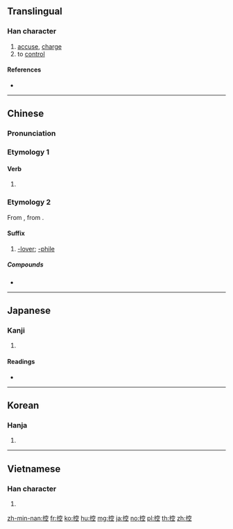 ==Translingual==

===Han character===
{{Han char|rn=64|rad=手|as=08|sn=11|four=53011|canj=QJCM|ids=⿰扌空}}

# [[accuse]], [[charge]]
# to [[control]]

====References====
* {{Han ref|kx=0439.070|dkj=12283|dj=0789.070|hdz=31906.090|uh=63A7}}

----

==Chinese==
{{zh-forms}}

===Pronunciation===
{{zh-pron
|m=kòng
|c=hung3
|h=pfs=
|md=
|mn=khàng
|w=
|mc=y
|oc=y
|cat=v,suf
}}

===Etymology 1===
{{rfe|lang=zh}}

====Verb====
{{zh-verb}}

# {{rfdef|lang=zh}}

===Etymology 2===
From {{etyl|ja|zh}} {{m|ja|コン||abbreviation of {{m|ja|コンプレックス}}}}, from {{etyl|en|zh}} {{m|en|complex}}.

====Suffix====
{{zh-suf}}

# {{lb|zh|ACG|internet slang}} [[-lover]]; [[-phile]]
#: {{zh-x|巨乳 控|someone who likes large breasts}}

=====Compounds=====
* {{zh-l|蘿莉控|lolicon}}

----

==Japanese==

===Kanji===
{{ja-kanji|grade=c|rs=手08}}

# {{defn|lang=ja|sort=手08}}

====Readings====
* {{ja-readings|goon=[[くう]] (kū) {{non-joyo-reading}}|kanon=[[こう]] (kō)|kun=[[ひかえる]] (hikaeru), [[ひかえ]] (hikae)}}

----

==Korean==

===Hanja===
{{ko-hanja|hangeul=[[공]], [[강]]|eumhun=|rv=gong, gang|mr=kong, kang|y=kong, kang}}

# {{defn|lang=ko|sort=手08}}

----

==Vietnamese==

===Han character===
{{vi-hantu|khống|rs=手08}}

# {{defn|lang=vi}}

[[zh-min-nan:控]]
[[fr:控]]
[[ko:控]]
[[hu:控]]
[[mg:控]]
[[ja:控]]
[[no:控]]
[[pl:控]]
[[th:控]]
[[zh:控]]